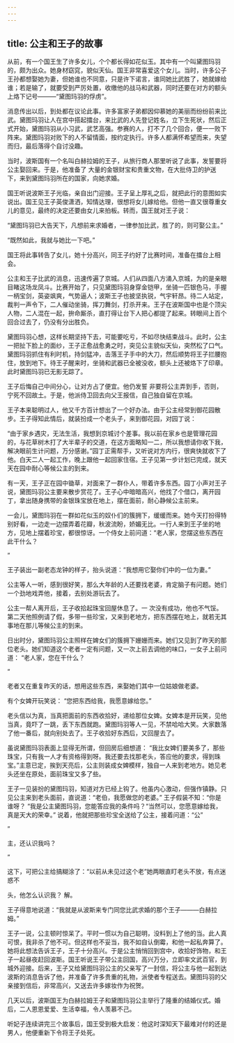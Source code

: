 ```yaml
---
---
---
```

title: 公主和王子的故事
---



从前，有一个国王生了许多女儿，个个都长得如花似玉。其中有一个叫黛图玛羽的，颇为出众。她身材窈窕，貌似天仙。国王非常喜爱这个女儿。当时，许多公子王孙都想娶她为妻，但她谁也不同意，只是许下诺言，谁同她比武胜了，她就嫁给谁；若是输了，就要受到严厉处置，收缴他的战马和武器，同时还要在对方的额头上烙下记号———“黛图玛羽的俘虏”。

消息传出以后，到处都在议论此事。许多富家子弟都因仰慕她的美丽而纷纷前来比武。黛图玛羽让人在宫中搭起擂台，来比武的人先登记姓名，立下生死状，然后正式开始，黛图玛羽从小习武，武艺高强。参赛的人，打不了几个回合，便一一败下阵来。黛图玛羽对败下的人不留情面，按约定执行。许多人都满怀希望而来，失望而归，最后落得个自讨没趣。

当时，波斯国有一个名叫白赫拉姆的王子，从旅行商人那里听说了此事，发誓要将公主娶回来。于是，他准备了
大量的金银财宝和贵重文物，在大批侍卫的护送下，来到黛图玛羽所在的国家，向她求婚。

国王听说波斯王子光临，亲自出门迎接。王子呈上厚礼之后，就把此行的意图如实说出。国王见王子英俊潇洒，知情达理，很想将女儿嫁给他。但他一直又很尊重女儿的意见，最终的决定还要由女儿来拍板。转而，国王就对王子说：

“黛图玛羽已大告天下，凡想前来求婚者，一律参加比武，胜了的，则可娶公主。”

“既然如此，我就与她比一下吧。”

国王将此事转告了女儿，她十分高兴，同王子约好了比赛时间，准备在擂台上相会。

公主和王子比武的消息，迅速传遍了京城。人们从四面八方涌入京城，为的是亲眼目睹这场龙凤斗。比赛开始了，只见黛图玛羽身穿金铠甲，坐骑一匹银色马，手握一柄宝剑，英姿飒爽，气势逼人；波斯王子也披坚执锐，气宇轩昂。待二人站定，裁判一声令下，二人催动坐骑，挥刀舞剑，打杀开来。王子在波斯国中也是个顶尖人物，二人混在一起，拚命厮杀，直打得让台下人把心都提了起来。转眼间上百个回合过去了，仍没有分出胜负。

黛图玛羽心想，这样长期坚持下去，可能要吃亏，不如尽快结束战斗。此时，公主一把扯下脸上的面纱，王子正愈战愈勇之时，突见公主貌似天仙，突然松了口气。黛图玛羽抓住有利时机，持剑猛冲，击落王子手中的大刀，然后顺势将王子拦腰抱住，放到地下。待王子醒来时，坐骑和武器已全被没收，额头上还被烙下了印章。此时黛图玛羽已无影无踪了。

王子后悔自己中间分心，让对方占了便宜。他仍发誓
非要将公主弄到手，否则，宁死不回故土。于是，他派侍卫回去向父王报信，自己独自留在京城。

王子本来聪明过人，他又千方百计想出了一个好办法。由于公主经常到御花园散步。王子得知此情后，就装扮成一个老头子，来到御花园，对园丁说：

“由于家乡遇灾，无法生活，我想到京城讨个差事。我以前在家乡也是管理花园的，与花草树木打了大半辈子的交道，在这方面略知一二，所以我想请你收下我，解决眼前生计问题，万分感谢。”园丁正需帮手，又听说对方内行，很爽快就收下了他。白天二人一起工作，晚上跟他一起回家住宿。王子见第一步计划已完成，就天天在园中耐心等候公主的到来。

有一天，王子正在园中锄草，对面来了一群仆人，带着许多东西。园丁小声对王子说，黛图玛羽公主要来散步赏花了。王子心中暗暗高兴，他找了个借口，离开园丁，拿出随身携带的金银珠宝放在地上，摆在面前，耐心静候公主前来。

一会儿，黛图玛羽在一群如花似玉的奴仆们的簇拥下，缓缓而来。她今天打扮得特别好看，一边走一边摆弄着花瓣，秋波流盼，娇媚无比。一行人来到王子坐的地方，见地上摆着珍宝，都很惊讶。一个侍女上前问道：“老人家，您摆这些东西在此干什么？

”

王子装出一副老态龙钟的样子，抬头说道：“我想用它娶你们中的一位为妻。”

公主等人一听，感到很好笑，那么大年龄的人还要找老婆，肯定脑子有问题。她们一个劲地戏弄他，接着，去别处游玩去了。

公主一帮人离开后，王子收拾起珠宝回屋休息了。一
次没有成功，他也不气馁。第二天他照例请了假，多带一些珍宝，又来到老地方，把东西摆在地上，就若无其事地在那儿等候公主的到来。

日出时分，黛图玛羽公主照样在婢女们的簇拥下姗姗而来。她们又见到了昨天的那位老头。她们知道这个老者一定有问题，又一次上前去调他的味口，一女子上前问道：
“老人家，您在干什么？

”

老者又在重复昨天的话，想用这些东西，来娶她们其中一位姑娘做老婆。

有个女婢开玩笑说：
“您把东西给我，我愿意嫁给您。”

老头信以为真，当真把面前的东西收拾好，递给那位女婢。女婢本是开玩笑，见他当真，竟吓了一跳，丢下东西就跑。黛图玛羽等人一见，不禁哈哈大笑。大家数落了他一番后，就向别处去了。王子收拾好东西后，又回屋去了。

虽说黛图玛羽表面上显得无所谓，但回房后细想道：
“我比女婢们要美多了，那些珠宝，只有我一人才有资格得到呀。我还要去找那老头，答应他的要求，得到珠宝。”主意已定，挨到天亮后，公主则装成女婢模样，独自一人来到老地方。她见老头还坐在原处，面前珠宝又多了些。

王子一见装扮的黛图玛羽，知道对方已经上钩了。他虽内心激动，但强作镇静。只见公主来到老头面前，直说道：“老伯，我愿做您的老婆。”
王子假装不知：“你是谁呀？
“我是公主黛图玛羽，您能答应我的条件吗？“当然可以，您愿意嫁给我，真是天大的荣幸。”
说着，他就把那些珍宝全送给了公主，接着问道：“公”

”

主，还认识我吗？

”



这下，可把公主给搞糊涂了：“以前从未见过这个老”她两眼直盯老头不放，有点迷惑不

头，他怎么认识我？
解。

王子得意地说道：“我就是从波斯来专门同您比武求婚的那个王子———白赫拉姆。”

王子一说，公主顿时惊呆了。平时一惯以为自己聪明，没料到上了他的当。此人真可恨，我非杀了他不可。但这样也不妥当，我不如自认倒霉，和他一起私奔算了。她将此想法告诉王子，王子十分高兴。于是公主悄悄回到宫中，收拾好饰物，和王子一起昼夜赶回波斯。国王听说王子带公主回国，高兴万分，立即率文武百官，到城外迎接。后来，王子又给黛图玛羽公主的父亲写了一封信，将公主与他一起到达波斯的消息告诉了他，并准备了许多贵重的礼物，派使者专程送去。黛图玛羽的父亲接到信后，非常高兴，又送去许多嫁妆作为祝贺。

几天以后，波斯国王为白赫拉姆王子和黛图玛羽公主举行了隆重的结婚仪式。婚后，二人恩恩爱爱、生活幸福，令人羡慕不己。

听妃子连续讲完三个故事后，国王受到极大启发：他这时深知天下最难对付的还是男人，他便重新下令将王子处死。